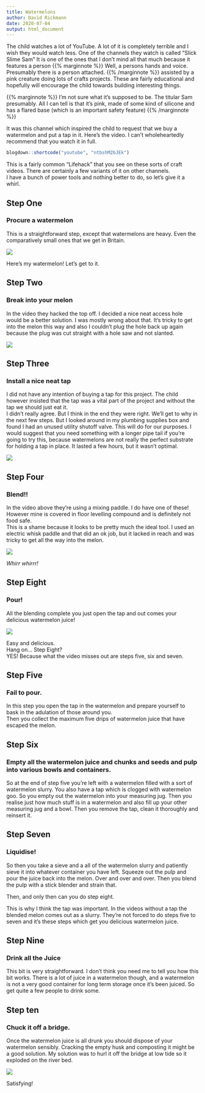 ```yaml
---
title: Watermelons
author: David Rickmann
date: 2020-07-04
output: html_document
---
```



The child watches a lot of YouTube. A lot of it is completely terrible and I wish they would watch less.
One of the channels they watch is called "Slick Slime Sam" It is one of the ones that I don't mind all that much because it features a person {{% marginnote %}} Well, a persons hands and voice. Presumably there is a person attached.  {{% /marginnote %}} assisted by a pink creature  doing lots of crafts projects. These are fairly educational and hopefully will encourage the child towards building interesting things. 

{{% marginnote %}} I'm not sure what it's supposed to be. The titular Sam presumably. All I can tell is that it's pink, made of some kind of silicone and has a flared base (which is an important safety feature)  {{% /marginnote %}}

It was this channel which inspired the child to request that we buy a watermelon and put a tap in it.
Here's the video. I can't wholeheartedly recommend that you watch it in full. 

```r
blogdown::shortcode("youtube", "ntbshM2bJEk")
```

This is a fairly common "Lifehack" that you see on these sorts of craft videos. There are certainly a few variants of it on other channels.  
I have a bunch of power tools and nothing better to do, so let's give it a whirl.


## Step One
### Procure a watermelon

This is a straightforward step, except that watermelons are heavy. Even the comparatively small ones that we get in Britain.

![](/img/watermelon/melon.jpg)

Here's my watermelon! Let's get to it.


## Step Two
### Break into your melon

In the video they hacked the top off. I decided a nice neat access hole would be a better solution.
I was mostly wrong about that. It's tricky to get into the melon this way and also I couldn't plug the hole back up again because the plug was cut straight with a hole saw and not slanted.

![](/img/watermelon/hole.jpg)

## Step Three
### Install a nice neat tap

I did not have any intention of buying a tap for this project. The child however insisted that the tap was a vital part of the project and without the tap we should just eat it.  
I didn't really agree. But I think in the end they were right.
We'll get to why in the next few steps. But I looked around in my plumbing supplies box and found I had an unused utility shutoff valve. This will do for our purposes.
I would suggest that you need something with a longer pipe tail if you're going to try this, because watermelons are not really the perfect substrate for holding a tap in place. It lasted a few hours, but it wasn't optimal.

![](/img/watermelon/tap.jpg)

## Step Four
### Blend!!

In the video above they're using a mixing paddle. I do have one of these!   
However mine is covered in floor levelling compound and is definitely not food safe.   
This is a shame because it looks to be pretty much the ideal tool. I used an electric whisk paddle and that did an ok job, but it lacked in reach and was tricky to get all the way into the melon. 

![](/img/watermelon/blend.jpg)

*Whirr whirrr!*

## Step Eight
### Pour!

All the blending complete you just open the tap and out comes your delicious watermelon juice!

![](/img/watermelon/pour.jpg)

Easy and delicious.   
Hang on... Step Eight?   
YES! Because what the video misses out are steps five, six and seven.   

## Step Five
### Fail to pour.

In this step you open the tap in the watermelon and prepare yourself to bask in the adulation of those around you.   
Then you collect the maximum five drips of watermelon juice that have escaped the melon.

## Step Six
### Empty all the watermelon juice and chunks and seeds and pulp into various bowls and containers.

So at the end of step five you're left with a watermelon filled with a sort of watermelon slurry. You also have a tap which is clogged with watermelon goo.
So you empty out the watermelon into your measuring jug. Then you realise just how much stuff is in a watermelon and also fill up your other measuring jug and a bowl. 
Then you remove the tap, clean it thoroughly and reinsert it.

## Step Seven
### Liquidise!

So then you take a sieve and a all of the watermelon slurry and patiently sieve it into whatever container you have left. Squeeze out the pulp and pour the juice back into the melon. Over and over and over.
Then you blend the pulp with a stick blender and strain that.

Then, and only then can you do step eight.

This is why I think the tap was important. In the videos without a tap the blended melon comes out as a slurry.
They're not forced to do steps five to seven and it's these steps which get you delicious watermelon juice.


## Step Nine
### Drink all the Juice

This bit is very straightforward. I don't think you need me to tell you how this bit works.
There is a lot of juice in a watermelon though, and a watermelon is not a very good container for long term storage once it's been juiced. So get quite a few people to drink some.

## Step ten
### Chuck it off a bridge.

Once the watermelon juice is all drunk you should dispose of your watermelon sensibly. Cracking the empty husk and composting it might be a good solution. 
My solution was to hurl it off the bridge at low tide so it exploded on the river bed.

![](/img/watermelon/smash.jpg)

Satisfying!



